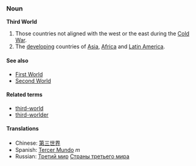 ===Noun===
'''Third World'''

# Those countries not aligned with the west or the east during the [[Cold War]].
# The [[developing]] countries of [[Asia]], [[Africa]] and [[Latin America]].
<!-- # Minority groups as a whole. - Is this truly a meaning of "Third World"? -->

====See also====
*[[First World]]
*[[Second World]]

====Related terms====
*[[third-world]]
*[[third-worlder]]

====Translations====
*Chinese: [[第三世界]]
*Spanish: [[Tercer Mundo]] ''m''
*Russian: [[Третий мир]] [[Страны третьего мира]]